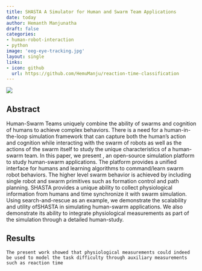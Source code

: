 ```yaml
---
title: SHASTA A Simulator for Human and Swarm Team Applications
date: today
author: Hemanth Manjunatha
draft: false
categories:
- human-robot-interaction
- python
image: 'eeg-eye-tracking.jpg'
layout: single
links:
- icon: github
  url: https://github.com/HemuManju/reaction-time-classification
---
```


![](cover.jpg){fig-align="center"}

## Abstract

Human-Swarm Teams uniquely combine the ability of swarms and cognition of humans to achieve complex behaviors. There is a need for a human-in-the-loop simulation framework that can capture both the human's action and cognition while interacting with the swarm of robots as well as the actions of the swarm itself to study the unique characteristics of a human-swarm team. In this paper, we present , an open-source simulation platform to study human-swarm applications. The platform provides a unified interface for humans and learning algorithms to command/learn swarm robot behaviors. The higher level swarm behavior is achieved by including single robot and swarm primitives such as formation control and path planning. SHASTA provides a unique ability to collect physiological information from humans and time synchronize it with swarm simulation. Using search-and-rescue as an example, we demonstrate the scalability and utility ofSHASTA in simulating human-swarm applications. We also demonstrate its ability to integrate physiological measurements as part of the simulation through a detailed human-study.

## Results

`The present work showed that physiological measurements could indeed be used to model the task difficulty through auxiliary measurements such as reaction time`
